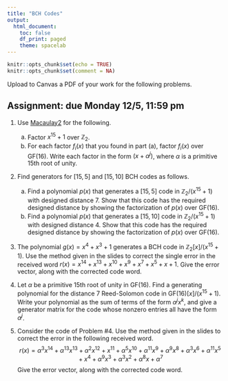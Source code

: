 ```yaml
---
title: "BCH Codes"
output:
  html_document:
    toc: false
    df_print: paged
    theme: spacelab
---
```


```r
knitr::opts_chunk$set(echo = TRUE)
knitr::opts_chunk$set(comment = NA)
```

Upload to Canvas a PDF of your work for the following problems. 

## Assignment: due Monday 12/5, 11:59 pm

1. Use [Macaulay2](https://www.unimelb-macaulay2.cloud.edu.au/) for the following.
    a. Factor $x^{15}+1$ over $\mathbb{Z}_2$.
    b. For each factor $f_i(x)$ that you found in part (a), factor $f_i(x)$ over $\text{GF}(16)$. Write each factor in the form $(x+\alpha^j)$, where $\alpha$ is a primitive 15th root of unity.

2. Find generators for $[15,5]$ and $[15,10]$ BCH codes as follows.
    a. Find a polynomial $p(x)$ that generates a $[15,5]$ code in $\mathbb{Z}_2/(x^{15} + 1)$ with designed distance 7. Show that this code has the required designed distance by showing the factorization of $p(x)$ over $\text{GF}(16)$. 
    b. Find a polynomial $p(x)$ that generates a $[15,10]$ code in $\mathbb{Z}_2/(x^{15} + 1)$ with designed distance 4. Show that this code has the required designed distance by showing the factorization of $p(x)$ over $\text{GF}(16)$. 

3. The polynomial $g(x) = x^4 + x^3 + 1$ generates a BCH code in $\mathbb{Z}_2[x]/(x^{15}+1)$. Use the method given in the slides to correct the single error in the received word $r(x) = x^{14}+x^{13}+x^{10}+x^9+x^7+x^5+x+1$. Give the error vector, along with the corrected code word.

4. Let $\alpha$ be a primitive 15th root of unity in $\text{GF}(16)$. Find a generating polynomial for the distance 7 Reed-Solomon code in $\text{GF}(16)[x]/(x^{15}+1)$. Write your polynomial as the sum of terms of the form $\alpha^jx^k$, and give a generator matrix for the code whose nonzero entries all have the form $\alpha^j$.

5. Consider the code of Problem #4. Use the method given in the slides to correct the error in the following received word. 
$$r(x) = \alpha^{3}x^{14}+\alpha^{13}x^{13}+\alpha^{2}x^{12}+x^{11}+\alpha^{5}x^{10}+\alpha^{11}x^{9}+\alpha^{9}x^{8}+\alpha^{3}x^{6}+\alpha^{11}x^{5}+x^{4}+\alpha^{9}x^{3}+\alpha^{3}x^{2}+\alpha^{8}x+\alpha^{7}$$
Give the error vector, along with the corrected code word.
